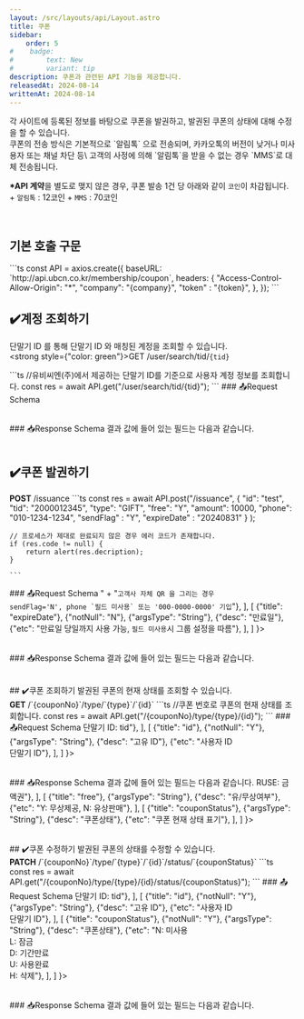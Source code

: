 ```yaml
---
layout: /src/layouts/api/Layout.astro
title: 쿠폰
sidebar:
    order: 5
#    badge:
#        text: New
#        variant: tip
description: 쿠폰과 관련된 API 기능을 제공합니다.
releasedAt: 2024-08-14
writtenAt: 2024-08-14
---
```



<Frame>
각 사이트에 등록된 정보를 바탕으로 쿠폰을 발권하고, 발권된 쿠폰의 상태에 대해 수정을 할 수 있습니다.
<br/>
쿠폰의 전송 방식은 기본적으로 `알림톡` 으로 전송되며, 카카오톡의 버전이 낮거나 미사용자 또는 채널 차단 등\
고객의 사정에 의해 `알림톡`을 받을 수 없는 경우 `MMS`로 대체 전송됩니다.
<br/>

<strong>*API 계약</strong>을 별도로 맺지 않은 경우, 쿠폰 발송 1건 당 아래와 같이 `코인`이 차감됩니다.
    + `알림톡` : 12코인
    + `MMS` : 70코인
</Frame>
<br/>

## 기본 호출 구문
<Frame>
```ts
const API = axios.create({
    baseURL: `http://api.ubcn.co.kr/membership/coupon`,
    headers: {
        "Access-Control-Allow-Origin": "*",
        "company": "{company}",
        "token"  : "{token}",
    },
});
```
</Frame>

## ✔️계정 조회하기
단말기 ID 를 통해 단말기 ID 와 매칭된 계정을 조회할 수 있습니다.
<br/>
<strong style={"color: green"}>GET</strong> /user/search/tid/`{tid}`
<Frame>
```ts
    //유비씨엔(주)에서 제공하는 단말기 ID를 기준으로 사용자 계정 정보를 조회합니다.
    const res = await API.get("/user/search/tid/{tid}");
```
</Frame>
<Frame>
    ### 📤Request Schema
    <Table
        headers={[{"title": "필드명"}, {"notNull": "필수"},
            {"argsType": "타입"}, {"desc": "설명"}, {"etc": "비고"}]}
        bodys={
            [
                [
                    {"title": "tid"},
                    {"notNull": "Y"},
                    {"argsType": "String"},
                    {"desc": "단말기 ID"},
                    {"etc": "-"},
                ]
            ]
        }>
    </Table>
</Frame>
<Frame>
    ### 📥Response Schema
    결과 값에 들어 있는 필드는 다음과 같습니다.
    <Table
        headers={[{"title": "필드명"},
            {"argsType": "타입"}, {"desc": "설명"}, {"etc": "비고"}]}
        bodys={
            [
                [
                    {"title": "code"},
                    {"argsType": "String"},
                    {"desc": "API 결과코드"},
                    {"etc": "-"},
                ],
                [
                    {"title": "message"},
                    {"argsType": "String"},
                    {"desc": "사용자 ID"},
                    {"etc": "-"},
                ],
                [
                    {"title": "description"},
                    {"argsType": "String"},
                    {"desc": "결과문구 요약"},
                    {"etc": "-"},
                ],
            ]
        }>
    </Table>
</Frame>

## ✔️쿠폰 발권하기
<Frame>
    <strong style={"color: green"}>POST</strong> /issuance
    ```ts
    const res = await API.post("/issuance",
        {
            "id": "test",
            "tid": "2000012345",
            "type": "GIFT",
            "free": "Y",
            "amount": 10000,
            "phone": "010-1234-1234",
            "sendFlag" : "Y",
            "expireDate" : "20240831"
        }
    );

    // 프로세스가 제대로 완료되지 않은 경우 에러 코드가 존재합니다.
    if (res.code != null) {
        return alert(res.decription);
    }

    ```
</Frame>
<Frame>
    ### 📤Request Schema
    <Table
        headers={[{"title": "필드명"}, {"notNull": "필수"},
            {"argsType": "타입"}, {"desc": "설명"}, {"etc": "비고"}]}
        bodys={
            [
                [
                    {"title": "id"},
                    {"notNull": "Y"},
                    {"argsType": "String"},
                    {"desc": "사용자 ID(uid)"},
                    {"etc": "id 또는 tid 둘 중 하나는 필수"},
                ],
                [
                    {"title": "tid"},
                    {"notNull": "Y"},
                    {"argsType": "String"},
                    {"desc": "단말기 ID(tid)"},
                    {"etc": "id 또는 tid 둘 중 하나는 필수"},
                ],
                [
                    {"title": "type"},
                    {"notNull": "Y"},
                    {"argsType": "String"},
                    {"desc": "쿠폰 유형"},
                    {"etc": "GIFT: 1회권, RUSE: 금액권 (최대 사용 회수는 그룹 설정)"},
                ],
                [
                    {"title": "free"},
                    {"notNull": "Y"},
                    {"argsType": "String"},
                    {"desc": "유/무상여부"},
                    {"etc": "Y: 무상제공, N: 유상판매"},
                ],
                [
                    {"title": "amount"},
                    {"notNull": "Y"},
                    {"argsType": "Long"},
                    {"desc": "발권 금액"},
                    {"etc": "-"},
                ],
                [
                    {"title": "phone"},
                    {"notNull": "N"},
                    {"argsType": "String"},
                    {"desc": "쿠폰 수신 연락처"},
                    {"etc": "연락처가 없으면 미전송 발권"},
                ],
                [
                    {"title": "sendFlag"},
                    {"notNull": "N"},
                    {"argsType": "String"},
                    {"desc": "알림톡 발송여부"},
                    {"etc": "기본값: 전송, Y: 전송, N: 미전송, <br/>"
                        + "<code>고객사 자체 QR 을 그리는 경우 <br/>sendFlag='N', phone `필드 미사용` 또는 '000-0000-0000' 기입</code>"},
                ],
                [
                    {"title": "expireDate"},
                    {"notNull": "N"},
                    {"argsType": "String"},
                    {"desc": "만료일"},
                    {"etc": "만료일 당일까지 사용 가능, <code>필드 미사용</code>시 그룹 설정을 따름"},
                ],
            ]
        }>
    </Table>
</Frame>
<Frame>
    ### 📥Response Schema
    결과 값에 들어 있는 필드는 다음과 같습니다.
    <Table headers={[{"title": "필드명"},
        {"argsType": "타입"}, {"desc": "설명"}, {"etc": "비고"}]}
           bodys={
               [
                   [
                       {"title": "code"},
                       {"argsType": "String"},
                       {"desc": "API 결과코드"},
                       {"etc": "-"},
                   ],
                   [
                       {"title": "message"},
                       {"argsType": "String"},
                       {"desc": "결과문구"},
                       {"etc": "-"},
                   ],
                   [
                       {"title": "description"},
                       {"argsType": "String"},
                       {"desc": "쿠폰내용 + ',' + 쿠폰 만료일자"},
                       {"etc": "-"},
                   ],
                   [
                       {"title": "amount"},
                       {"argsType": "Long"},
                       {"desc": "발권 금액"},
                       {"etc": "정상 발권 시 표기"},
                   ],
                   [
                       {"title": "expireDate"},
                       {"argsType": "String"},
                       {"desc": "발권된 쿠폰의 유효기간"},
                       {"etc": "정상 발권 시 표기"},
                   ],
                   [
                       {"title": "type"},
                       {"argsType": "String"},
                       {"desc": "쿠폰타입"},
                       {"etc": "정상 발권 시 표기"},
                   ],
                   [
                       {"title": "msgSendType"},
                       {"argsType": "String"},
                       {"desc": "전송유형"},
                       {"etc": "정상 발권 시 표기"},
                   ],
               ]
           }>
    </Table>
</Frame>
## ✔️쿠폰 조회하기
발권된 쿠폰의 현재 상태를 조회할 수 있습니다.
<br/>
<strong style={"color: green"}>GET</strong> /`{couponNo}`/type/`{type}`/`{id}`
<Frame>
    ```ts
    //쿠폰 번호로 쿠폰의 현재 상태를 조회합니다.
    const res = await API.get("/{couponNo}/type/{type}/{id}");
    ```
</Frame>
<Frame>
    ### 📤Request Schema
    <Table headers={[{"title": "필드명"}, {"notNull": "필수"},
        {"argsType": "타입"}, {"desc": "설명"}, {"etc": "비고"}]}
           bodys={
               [
                   [
                       {"title": "couponNo"},
                       {"notNull": "Y"},
                       {"argsType": "String"},
                       {"desc": "쿠폰번호"},
                       {"etc": "-"},
                   ],
                   [
                       {"title": "type"},
                       {"notNull": "Y"},
                       {"argsType": "String"},
                       {"desc": "인증타입"},
                       {"etc": "사용자 ID: uid<br/>단말기 ID: tid"},
                   ],
                   [
                       {"title": "id"},
                       {"notNull": "Y"},
                       {"argsType": "String"},
                       {"desc": "고유 ID"},
                       {"etc": "사용자 ID<br/>단말기 ID"},
                   ],
               ]
           }>
    </Table>
</Frame>
<Frame>
    ### 📥Response Schema
    결과 값에 들어 있는 필드는 다음과 같습니다.
    <Table headers={[{"title": "필드명"},
        {"argsType": "타입"}, {"desc": "설명"}, {"etc": "비고"}]}
           bodys={
               [
                   [
                       {"title": "code"},
                       {"argsType": "String"},
                       {"desc": "API 결과코드"},
                       {"etc": "-"},
                   ],
                   [
                       {"title": "message"},
                       {"argsType": "String"},
                       {"desc": "결과문구"},
                       {"etc": "쿠폰번호"},
                   ],
                   [
                       {"title": "description"},
                       {"argsType": "String"},
                       {"desc": "결과문구 요약"},
                       {"etc": "-"},
                   ],
                   [
                       {"title": "groupName"},
                       {"argsType": "String"},
                       {"desc": "그룹명"},
                       {"etc": "-"},
                   ],
                   [
                       {"title": "merchantName"},
                       {"argsType": "String"},
                       {"desc": "가맹점명"},
                       {"etc": "-"},
                   ],
                   [
                       {"title": "couponNo"},
                       {"argsType": "String"},
                       {"desc": "쿠폰번호"},
                       {"etc": "-"},
                   ],
                   [
                       {"title": "amount"},
                       {"argsType": "Long"},
                       {"desc": "발권 금액"},
                       {"etc": "-"},
                   ],
                   [
                       {"title": "phone"},
                       {"argsType": "String"},
                       {"desc": "수신 연락처"},
                       {"etc": "-"},
                   ],
                   [
                       {"title": "regDate"},
                       {"argsType": "String"},
                       {"desc": "발권일자"},
                       {"etc": "-"},
                   ],
                   [
                       {"title": "expireDate"},
                       {"argsType": "String"},
                       {"desc": "발권된 쿠폰의 유효기간"},
                       {"etc": "명시된 일자까지 사용 가능"},
                   ],
                   [
                       {"title": "couponType"},
                       {"argsType": "String"},
                       {"desc": "쿠폰타입"},
                       {"etc": "GIFT: 1회권<br/>RUSE: 금액권"},
                   ],
                   [
                       {"title": "free"},
                       {"argsType": "String"},
                       {"desc": "유/무상여부"},
                       {"etc": "Y: 무상제공, N: 유상판매"},
                   ],
                   [
                       {"title": "couponStatus"},
                       {"argsType": "String"},
                       {"desc": "쿠폰상태"},
                       {"etc": "쿠폰 현재 상태 표기"},
                   ],
               ]
           }>
    </Table>
</Frame>
## ✔️쿠폰 수정하기
발권된 쿠폰의 상태를 수정할 수 있습니다.
<br/>
<strong style={"color: green"}>PATCH</strong> /`{couponNo}`/type/`{type}`/`{id}`/status/`{couponStatus}`
<Frame>
    ```ts
    const res = await API.get("/{couponNo}/type/{type}/{id}/status/{couponStatus}");
    ```
</Frame>
<Frame>
    ### 📤Request Schema
    <Table headers={[{"title": "필드명"}, {"notNull": "필수"},
        {"argsType": "타입"}, {"desc": "설명"}, {"etc": "비고"}]}
           bodys={
               [
                   [
                       {"title": "couponNo"},
                       {"notNull": "Y"},
                       {"argsType": "String"},
                       {"desc": "쿠폰번호"},
                       {"etc": "-"},
                   ],
                   [
                       {"title": "type"},
                       {"notNull": "Y"},
                       {"argsType": "String"},
                       {"desc": "인증타입"},
                       {"etc": "사용자 ID: uid<br/>단말기 ID: tid"},
                   ],
                   [
                       {"title": "id"},
                       {"notNull": "Y"},
                       {"argsType": "String"},
                       {"desc": "고유 ID"},
                       {"etc": "사용자 ID<br/>단말기 ID"},
                   ],
                   [
                       {"title": "couponStatus"},
                       {"notNull": "Y"},
                       {"argsType": "String"},
                       {"desc": "쿠폰상태"},
                       {"etc": "N: 미사용<br/>L: 잠금<br/>D: 기간만료<br/>U: 사용완료<br/>H: 삭제"},
                   ],
               ]
           }>
    </Table>
</Frame>
<Frame>
    ### 📥Response Schema
    결과 값에 들어 있는 필드는 다음과 같습니다.
    <Table headers={[{"title": "필드명"},
        {"argsType": "타입"}, {"desc": "설명"}, {"etc": "비고"}]}
           bodys={
               [
                   [
                       {"title": "code"},
                       {"argsType": "String"},
                       {"desc": "API 결과코드"},
                       {"etc": "-"},
                   ],
                   [
                       {"title": "message"},
                       {"argsType": "String"},
                       {"desc": "결과문구"},
                       {"etc": "-"},
                   ],
                   [
                       {"title": "description"},
                       {"argsType": "String"},
                       {"desc": "결과문구 요약"},
                       {"etc": "-"},
                   ],
               ]
           }>
    </Table>
</Frame>